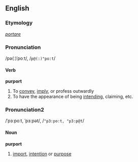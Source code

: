 ==English==
===Etymology===
{{L.}} ''[[portare]]''
===Pronunciation===
/pə(ː)ˈpoːt/, /<tt>p@(:)"po:t</tt>/
====Verb====
'''purport'''

# To [[convey]], [[imply]], or profess outwardly
# To have the appearance of being [[intend]]ing, claiming, etc.

===Pronunciation2===
/ˈpɜːpoːt, ˈpɜːpət/, /<tt>"p3:po:t, "p3:p@t</tt>/
====Noun====
'''purport'''
#[[import]], [[intention]] or [[purpose]]
